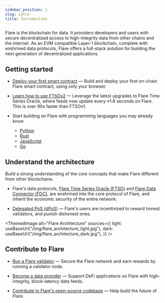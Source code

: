 ```yaml
---
sidebar_position: 1
slug: intro
title: Introduction
---
```



Flare is the blockchain for data. It providers developers and users with secure decentralized access to high-integrity data from other chains and the internet. As an EVM compatible Layer-1 blockchain, complete with enshrined data protocols, Flare offers a full-stack solution for building the next generation of decentralized applications.

## Getting started

- [Deploy your first smart contract](../../guides/deploy-first-contract) — Build and deploy your first on-chain Flare smart contract, using only your browser.

- [Learn how to use FTSOv2](../ftso/overview) — Leverage the latest upgrades to Flare Time Series Oracle, where feeds now update every ≈1.8 seconds on Flare. This is over 90x faster than FTSOv1.

- Start building on Flare with programming languages you may already know

  - [Python](../../guides/flare-for-python-developers)
  - [Rust](../../guides/flare-for-rust-developers)
  - [JavaScript](../../guides/flare-for-javascript-developers)
  - [Go](../../guides/flare-for-go-developers)

## Understand the architecture

Build a strong understanding of the core concepts that make Flare different from other blockchains.

- Flare's data protocols, [Flare Time Series Oracle (FTSO)](../ftso/overview) and [Flare Data Connector (FDC)](../fdc/overview), are enshrined into the core protocol of Flare, and inherit the economic security of the entire network.

- [Delegated PoS (dPoS)](../../guides/what-is-dpos) — Flare's users are incentivized to reward honest validators, and punish dishonest ones.

<ThemedImage
  alt="Flare Architecture"
  sources={{
    light: useBaseUrl("/img/flare_architecture_light.jpg"),
    dark: useBaseUrl("/img/flare_architecture_dark.jpg"),
  }}
/>

## Contribute to Flare

- [Run a Flare validator](../run-a-node/validator-node) — Secure the Flare network and earn rewards by running a validator node.

- [Become a data provider](../run-a-node/ftso-data-provider) — Support DeFi applications on Flare with high-integrity, block-latency data feeds.

- [Contribute to Flare's open-source codebase](https://github.com/flare-foundation) — Help build the future of Flare.
